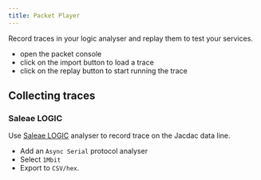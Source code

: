 ---
title: Packet Player
---


Record traces in your logic analyser and replay them to test your services.

* open the packet console
* click on the import button to load a trace
* click on the replay button to start running the trace

## Collecting traces

<TraceImportButton />

### Saleae LOGIC

Use [Saleae LOGIC](https://www.saleae.com/) analyser to record trace on the Jacdac data line.

* Add an ``Async Serial`` protocol analyser
* Select ``1Mbit``
* Export to ``CSV/hex``.

